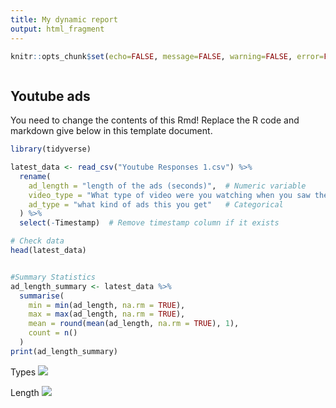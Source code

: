 ---
title: My dynamic report
output: html_fragment
---

```{r setup, include=FALSE}
knitr::opts_chunk$set(echo=FALSE, message=FALSE, warning=FALSE, error=FALSE)

```

```{css}

```

## Youtube ads

You need to change the contents of this Rmd! Replace the R code and markdown give below in this template document.

```{r}
library(tidyverse)

latest_data <- read_csv("Youtube Responses 1.csv") %>%  
  rename(
    ad_length = "length of the ads (seconds)",  # Numeric variable
    video_type = "What type of video were you watching when you saw the ads?",  # Categorical
    ad_type = "what kind of ads this you get"   # Categorical
  ) %>%
  select(-Timestamp)  # Remove timestamp column if it exists

# Check data
head(latest_data)


#Summary Statistics 
ad_length_summary <- latest_data %>%
  summarise(
    min = min(ad_length, na.rm = TRUE),
    max = max(ad_length, na.rm = TRUE),
    mean = round(mean(ad_length, na.rm = TRUE), 1),
    count = n()
  )
print(ad_length_summary)


```

Types
![](C:\Users\jaspa\OneDrive\Pictures\Screenshots\Screenshot%202025-04-02%20183500.png)

Length 
![](C:\Users\jaspa\OneDrive\Pictures\Screenshots\Screenshot 2025-04-02 183849.png)
